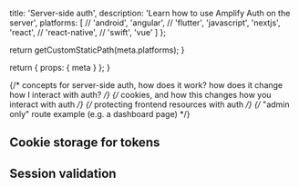 
  title: 'Server-side auth',
  description:
    'Learn how to use Amplify Auth on the server',
  platforms: [
    // 'android',
    'angular',
    // 'flutter',
    'javascript',
    'nextjs',
    'react',
    // 'react-native',
    // 'swift',
    'vue'
  ]
};

  return getCustomStaticPath(meta.platforms);
}

  return {
    props: {
      meta
    }
  };
}

{/* concepts for server-side auth, how does it work? how does it change how I interact with auth? */}
{/* cookies, and how this changes how you interact with auth */}
{/* protecting frontend resources with auth */}
{/* "admin only" route example (e.g. a dashboard page) */}

## Cookie storage for tokens

## Session validation
